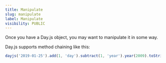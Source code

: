 ```yaml
---
title: Manipulate
slug: manipulate
label: Manipulate
visibility: PUBLIC
---
```


Once you have a Day.js object, you may want to manipulate it in some way.

Day.js supports method chaining like this:

```js
dayjs('2019-01-25').add(1, 'day').subtract(1, 'year').year(2009).toString()
```